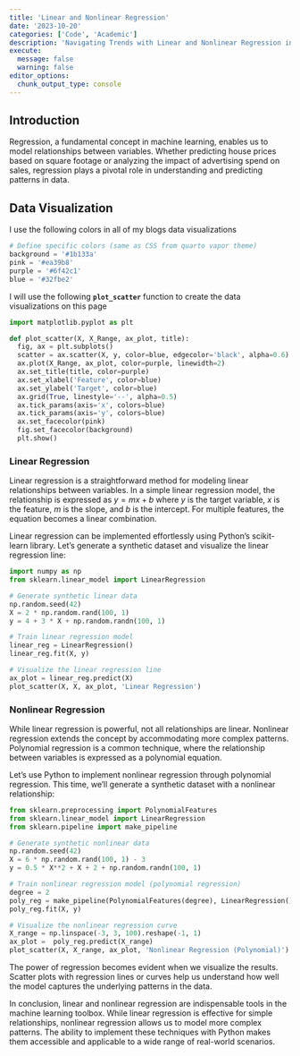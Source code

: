 ---
title: 'Linear and Nonlinear Regression'
date: '2023-10-20'
categories: ['Code', 'Academic']
description: 'Navigating Trends with Linear and Nonlinear Regression in Machine Learning'
execute: 
  message: false
  warning: false
editor_options: 
  chunk_output_type: console
---

## Introduction

Regression, a fundamental concept in machine learning, enables us to model relationships between variables. Whether predicting house prices based on square footage or analyzing the impact of advertising spend on sales, regression plays a pivotal role in understanding and predicting patterns in data.

## Data Visualization

I use the following colors in all of my blogs data visualizations

```{python}
# Define specific colors (same as CSS from quarto vapor theme)
background = '#1b133a'
pink = '#ea39b8'
purple = '#6f42c1'
blue = '#32fbe2'
```

I will use the following **`plot_scatter`** function to create the data visualizations on this page

```{python}
import matplotlib.pyplot as plt

def plot_scatter(X, X_Range, ax_plot, title):
  fig, ax = plt.subplots()
  scatter = ax.scatter(X, y, color=blue, edgecolor='black', alpha=0.6)
  ax.plot(X_Range, ax_plot, color=purple, linewidth=2)
  ax.set_title(title, color=purple)
  ax.set_xlabel('Feature', color=blue)
  ax.set_ylabel('Target', color=blue)
  ax.grid(True, linestyle='--', alpha=0.5)
  ax.tick_params(axis='x', colors=blue)
  ax.tick_params(axis='y', colors=blue)
  ax.set_facecolor(pink)
  fig.set_facecolor(background)
  plt.show()
```

### **Linear Regression**

Linear regression is a straightforward method for modeling linear relationships between variables. In a simple linear regression model, the relationship is expressed as $y=mx+b$ where $y$ is the target variable, $x$ is the feature, $m$ is the slope, and $b$ is the intercept. For multiple features, the equation becomes a linear combination.

Linear regression can be implemented effortlessly using Python's scikit-learn library. Let's generate a synthetic dataset and visualize the linear regression line:

```{python}
import numpy as np
from sklearn.linear_model import LinearRegression

# Generate synthetic linear data
np.random.seed(42)
X = 2 * np.random.rand(100, 1)
y = 4 + 3 * X + np.random.randn(100, 1)

# Train linear regression model
linear_reg = LinearRegression()
linear_reg.fit(X, y)

# Visualize the linear regression line
ax_plot = linear_reg.predict(X)
plot_scatter(X, X, ax_plot, 'Linear Regression')
```

### **Nonlinear Regression**

While linear regression is powerful, not all relationships are linear. Nonlinear regression extends the concept by accommodating more complex patterns. Polynomial regression is a common technique, where the relationship between variables is expressed as a polynomial equation.

Let's use Python to implement nonlinear regression through polynomial regression. This time, we'll generate a synthetic dataset with a nonlinear relationship:

```{python}
from sklearn.preprocessing import PolynomialFeatures
from sklearn.linear_model import LinearRegression
from sklearn.pipeline import make_pipeline

# Generate synthetic nonlinear data
np.random.seed(42)
X = 6 * np.random.rand(100, 1) - 3
y = 0.5 * X**2 + X + 2 + np.random.randn(100, 1)

# Train nonlinear regression model (polynomial regression)
degree = 2
poly_reg = make_pipeline(PolynomialFeatures(degree), LinearRegression())
poly_reg.fit(X, y)

# Visualize the nonlinear regression curve
X_range = np.linspace(-3, 3, 100).reshape(-1, 1)
ax_plot =  poly_reg.predict(X_range)
plot_scatter(X, X_range, ax_plot, 'Nonlinear Regression (Polynomial)')
```

The power of regression becomes evident when we visualize the results. Scatter plots with regression lines or curves help us understand how well the model captures the underlying patterns in the data.

In conclusion, linear and nonlinear regression are indispensable tools in the machine learning toolbox. While linear regression is effective for simple relationships, nonlinear regression allows us to model more complex patterns. The ability to implement these techniques with Python makes them accessible and applicable to a wide range of real-world scenarios.